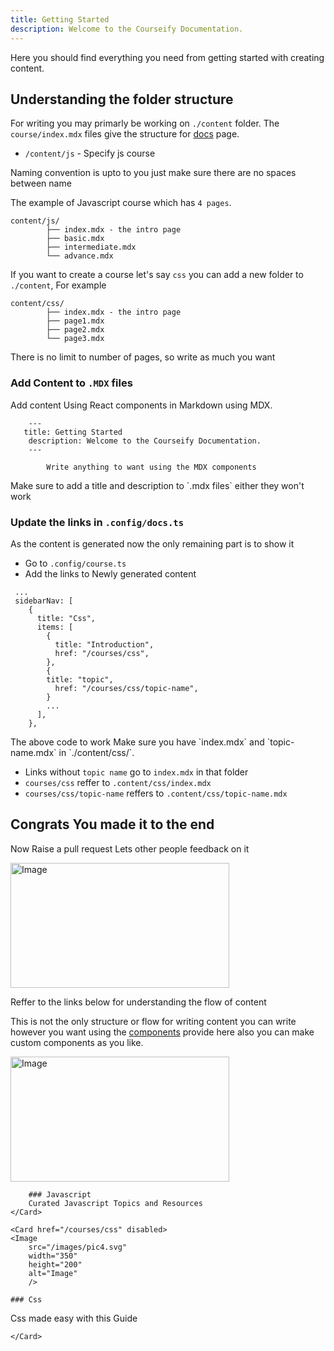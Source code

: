 ```yaml
---
title: Getting Started
description: Welcome to the Courseify Documentation.
---
```


<Callout type="calm">

Here you should find everything you need from getting started with creating content.

</Callout>

## Understanding the folder structure

For writing you may primarly be working on `./content` folder. The `course/index.mdx` files give the structure for [docs](https://courseify-omega.vercel.app/docs) page.

- `/content/js` - Specify js course 

<Callout type="warning">
    Naming convention is upto to you just make sure there are no spaces between name
</Callout>

The example of Javascript course which has `4 pages`.  

```mdx
content/js/
        ├── index.mdx - the intro page
        ├── basic.mdx 
        ├── intermediate.mdx
        └── advance.mdx
```

If you want to create a course let's say `css` you can add a new folder to `./content`, For example

```mdx
content/css/
        ├── index.mdx - the intro page
        ├── page1.mdx 
        ├── page2.mdx
        └── page3.mdx
```
<Callout type="info">
   There is no limit to number of pages, so write as much you want
</Callout>

### Add Content to `.MDX` files

Add content Using React components in Markdown using MDX.

```mdx
    ---
   title: Getting Started
    description: Welcome to the Courseify Documentation.
    ---

        Write anything to want using the MDX components

```
<Callout type="danger">
   Make sure to add a title and description to `.mdx files` either they won't work
</Callout>


### Update the links in `.config/docs.ts`

As the content is generated now the only remaining part is to show it 

- Go to `.config/course.ts`
- Add the links to Newly generated content

```mdx
 ...
 sidebarNav: [
    {
      title: "Css",
      items: [
        {
          title: "Introduction",
          href: "/courses/css",
        },
        {
        title: "topic",
          href: "/courses/css/topic-name",
        }
        ...
      ],
    },
```

<Callout type="danger">
    The above code to work Make sure you have `index.mdx` and `topic-name.mdx` in `./content/css/`.
</Callout>

- Links without `topic name` go to `index.mdx` in that folder
- `courses/css` reffer to `.content/css/index.mdx`
- `courses/css/topic-name` reffers to `.content/css/topic-name.mdx`

## Congrats You made it to the end 
Now Raise a pull request Lets other people feedback on it

<div className="flex justify-center">
<Image
        src="/images/pic3.svg"
        width="350"
        height="200"
        alt="Image"
        />
</div>

Reffer to the links below for understanding the flow of content

<Callout>

This is not the only structure or flow for writing content you can write however you want using the [components](https://courseify-omega.vercel.app/docs/components) provide here also you can make custom components as you like.

</Callout>

<div className="grid sm:grid-cols-2 gap-4 mt-6">
    <Card href="/courses/js">
        <Image
        src="/images/pic1.svg"
        width="350"
        height="200"
        alt="Image"
        />

        ### Javascript
        Curated Javascript Topics and Resources
    </Card>

    <Card href="/courses/css" disabled>
    <Image
        src="/images/pic4.svg"
        width="350"
        height="200"
        alt="Image"
        />

    ### Css

Css made easy with this Guide

    </Card>

</div>
